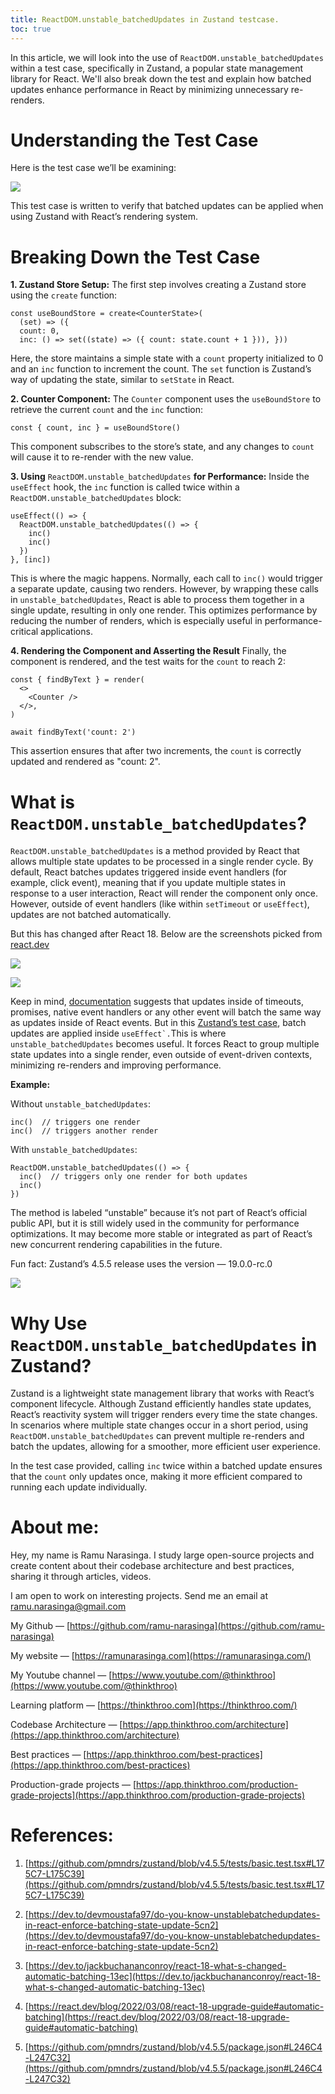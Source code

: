 ```yaml
---
title: ReactDOM.unstable_batchedUpdates in Zustand testcase.
toc: true
---
```


In this article, we will look into the use of `ReactDOM.unstable_batchedUpdates` within a test case, specifically in Zustand, a popular state management library for React. We'll also break down the test and explain how batched updates enhance performance in React by minimizing unnecessary re-renders.

# **Understanding the Test Case**

Here is the test case we’ll be examining:

![](https://miro.medium.com/v2/resize:fit:875/1*LLesFA1QatYEPErFCmQ_oA.png)

This test case is written to verify that batched updates can be applied when using Zustand with React’s rendering system.

# **Breaking Down the Test Case**

**1\. Zustand Store Setup:** The first step involves creating a Zustand store using the `create` function:

```plaintext
const useBoundStore = create<CounterState>(
  (set) => ({   
  count: 0,   
  inc: () => set((state) => ({ count: state.count + 1 })), }))
```

Here, the store maintains a simple state with a `count` property initialized to 0 and an `inc` function to increment the count. The `set` function is Zustand’s way of updating the state, similar to `setState` in React.

**2\. Counter Component:** The `Counter` component uses the `useBoundStore` to retrieve the current `count` and the `inc` function:

```plaintext
const { count, inc } = useBoundStore()
```

This component subscribes to the store’s state, and any changes to `count` will cause it to re-render with the new value.

**3\. Using** `ReactDOM.unstable_batchedUpdates` **for Performance:** Inside the `useEffect` hook, the `inc` function is called twice within a `ReactDOM.unstable_batchedUpdates` block:

```plaintext
useEffect(() => {   
  ReactDOM.unstable_batchedUpdates(() => {     
    inc()     
    inc()   
  }) 
}, [inc])
```

This is where the magic happens. Normally, each call to `inc()` would trigger a separate update, causing two renders. However, by wrapping these calls in `unstable_batchedUpdates`, React is able to process them together in a single update, resulting in only one render. This optimizes performance by reducing the number of renders, which is especially useful in performance-critical applications.

**4\. Rendering the Component and Asserting the Result** Finally, the component is rendered, and the test waits for the `count` to reach 2:

```plaintext
const { findByText } = render(
  <>     
    <Counter />   
  </>, 
)  

await findByText('count: 2')
```

This assertion ensures that after two increments, the `count` is correctly updated and rendered as "count: 2".

# **What is** `ReactDOM.unstable_batchedUpdates`?

`ReactDOM.unstable_batchedUpdates` is a method provided by React that allows multiple state updates to be processed in a single render cycle. By default, React batches updates triggered inside event handlers (for example, click event), meaning that if you update multiple states in response to a user interaction, React will render the component only once. However, outside of event handlers (like within `setTimeout` or `useEffect`), updates are not batched automatically.

But this has changed after React 18. Below are the screenshots picked from [react.dev](https://react.dev/blog/2022/03/08/react-18-upgrade-guide#automatic-batching)

![](https://miro.medium.com/v2/resize:fit:875/1*lG7738BQKryZzAyAK3p6UQ.png)

![](https://miro.medium.com/v2/resize:fit:875/1*yJylBoQho0Dqb3JXkFPfSA.png)

Keep in mind, [documentation](https://react.dev/blog/2022/03/08/react-18-upgrade-guide#automatic-batching) suggests that updates inside of timeouts, promises, native event handlers or any other event will batch the same way as updates inside of React events. But in this [Zustand’s test case](https://github.com/pmndrs/zustand/blob/v4.5.5/tests/basic.test.tsx#L166), batch updates are applied inside ``useEffect`.``This is where `unstable_batchedUpdates` becomes useful. It forces React to group multiple state updates into a single render, even outside of event-driven contexts, minimizing re-renders and improving performance.

**Example:**

Without `unstable_batchedUpdates`:

```plaintext
inc()  // triggers one render
inc()  // triggers another render
```

With `unstable_batchedUpdates`:

```plaintext
ReactDOM.unstable_batchedUpdates(() => {
  inc()  // triggers only one render for both updates
  inc()
})
```

The method is labeled “unstable” because it’s not part of React’s official public API, but it is still widely used in the community for performance optimizations. It may become more stable or integrated as part of React’s new concurrent rendering capabilities in the future.

Fun fact: Zustand’s 4.5.5 release uses the version — 19.0.0-rc.0

![](https://miro.medium.com/v2/resize:fit:875/1*DeB6dAYRCXAHkZNsYJbZtg.png)

# **Why Use** `ReactDOM.unstable_batchedUpdates` in Zustand?

Zustand is a lightweight state management library that works with React’s component lifecycle. Although Zustand efficiently handles state updates, React’s reactivity system will trigger renders every time the state changes. In scenarios where multiple state changes occur in a short period, using `ReactDOM.unstable_batchedUpdates` can prevent multiple re-renders and batch the updates, allowing for a smoother, more efficient user experience.

In the test case provided, calling `inc` twice within a batched update ensures that the `count` only updates once, making it more efficient compared to running each update individually.

# **About me:**

Hey, my name is Ramu Narasinga. I study large open-source projects and create content about their codebase architecture and best practices, sharing it through articles, videos.

I am open to work on interesting projects. Send me an email at ramu.narasinga@gmail.com

My Github — [https://github.com/ramu-narasinga](https://github.com/ramu-narasinga)

My website — [https://ramunarasinga.com](https://ramunarasinga.com/)

My Youtube channel — [https://www.youtube.com/@thinkthroo](https://www.youtube.com/@thinkthroo)

Learning platform — [https://thinkthroo.com](https://thinkthroo.com/)

Codebase Architecture — [https://app.thinkthroo.com/architecture](https://app.thinkthroo.com/architecture)

Best practices — [https://app.thinkthroo.com/best-practices](https://app.thinkthroo.com/best-practices)

Production-grade projects — [https://app.thinkthroo.com/production-grade-projects](https://app.thinkthroo.com/production-grade-projects)

# **References:**

1. [https://github.com/pmndrs/zustand/blob/v4.5.5/tests/basic.test.tsx#L175C7-L175C39](https://github.com/pmndrs/zustand/blob/v4.5.5/tests/basic.test.tsx#L175C7-L175C39)
    
2. [https://dev.to/devmoustafa97/do-you-know-unstablebatchedupdates-in-react-enforce-batching-state-update-5cn2](https://dev.to/devmoustafa97/do-you-know-unstablebatchedupdates-in-react-enforce-batching-state-update-5cn2)
    
3. [https://dev.to/jackbuchananconroy/react-18-what-s-changed-automatic-batching-13ec](https://dev.to/jackbuchananconroy/react-18-what-s-changed-automatic-batching-13ec)
    
4. [https://react.dev/blog/2022/03/08/react-18-upgrade-guide#automatic-batching](https://react.dev/blog/2022/03/08/react-18-upgrade-guide#automatic-batching)
    
5. [https://github.com/pmndrs/zustand/blob/v4.5.5/package.json#L246C4-L247C32](https://github.com/pmndrs/zustand/blob/v4.5.5/package.json#L246C4-L247C32)
    

[  
](https://medium.com/tag/javascript?source=post_page-----165300ceea8c--------------------------------)
